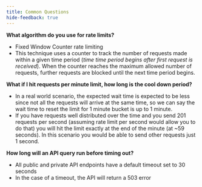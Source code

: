 ```yaml
---
title: Common Questions 
hide-feedback: true
---
```


**What algorithm do you use for rate limits?**

* Fixed Window Counter rate limiting
* This technique uses a counter to track the number of requests made within a given time period (_time time period begins after first request is received_). When the counter reaches the maximum allowed number of requests, further requests are blocked until the next time period begins.

**What if I hit requests per minute limit, how long is the cool down period?**

* In a real world scenario, the expected wait time is expected to be less since not all the requests will arrive at the same time, so we can say the wait time to reset the limit for 1 minute bucket is up to 1 minute.
* If you have requests well distributed over the time and you send 201 requests per second (assuming rate limit per second would allow you to do that) you will hit the limit exactly at the end of the minute (at \~59 seconds). In this scenario you would be able to send other requests just 1 second.

**How long will an API query run before timing out?**

* All public and private API endpoints have a default timeout set to 30 seconds
* In the case of a timeout, the API will return a 503 error
